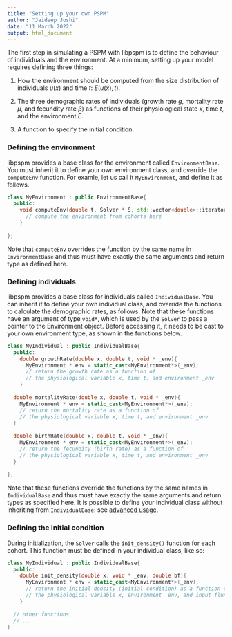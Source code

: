 ---
title: "Setting up your own PSPM"
author: "Jaideep Joshi"
date: "11 March 2022"
output: html_document
---


The first step in simulating a PSPM with libpspm is to define the behaviour of individuals and the environment. At a minimum, setting up your model requires defining three things:
  
1. How the environment should be computed from the size distribution of individuals $u(x)$ and time $t$: $E(u(x),t)$.

2. The three demographic rates of individuals (growth rate $g$, mortality rate $\mu$, and fecundity rate $\beta$) as functions of their physiological state $x$, time $t$, and the environment $E$. 

3. A function to specify the initial condition.

### Defining the environment

libpspm provides a base class for the environment called `EnvironmentBase`. You must inherit it to define your own environment class, and override the `computeEnv` function. For examle, let us call it `MyEnvironment`, and define it as follows. 

```c++
class MyEnvironment : public EnvironmentBase{
  public:
    void computeEnv(double t, Solver * S, std::vector<double>::iterator s, std::vector<double>::iterator dsdt){
      // compute the environment from cohorts here
    }
    
};

```
Note that `computeEnv` overrides the function by the same name in  `EnvironmentBase` and thus must have exactly the same arguments and return type as defined here. 


### Defining individuals

libpspm provides a base class for individuals called `IndividualBase`. You can inherit it to define your own individual class, and override the functions to calculate the demographic rates, as follows. Note that these functions have an argument of type `void*`, which is used by the `Solver` to pass a pointer to the Environment object. Before accessing it, it needs to be cast to your own environment type, as shown in the functions below.

```c++
class MyIndividual : public IndividualBase{
  public:
    double growthRate(double x, double t, void * _env){
      MyEnvironment * env = static_cast<MyEnvironment*>(_env);
      // return the growth rate as a function of 
      // the physiological variable x, time t, and environment _env
    }
  
  double mortalityRate(double x, double t, void * _env){
    MyEnvironment * env = static_cast<MyEnvironment*>(_env);
    // return the mortality rate as a function of 
    // the physiological variable x, time t, and environment _env
  }
  
  double birthRate(double x, double t, void * _env){
    MyEnvironment * env = static_cast<MyEnvironment*>(_env);
    // return the fecundity (birth rate) as a function of 
    // the physiological variable x, time t, and environment _env
  }
  
};
```

Note that these functions override the functions by the same names in  `IndividualBase` and thus must have exactly the same arguments and return types as specified here. It is possible to define your Individual class without inheriting from `IndividualBase`: see [advanced usage](defining_model_advanced.html).


### Defining the initial condition

During initialization, the `Solver` calls the `init_density()` function for each cohort. This function must be defined in your individual class, like so: 
  
```c++
class MyIndividual : public IndividualBase{
  public:
    double init_density(double x, void * _env, double bf){
      MyEnvironment * env = static_cast<MyEnvironment*>(_env);
      // return the initial density (initial condition) as a function of 
      // the physiological variable x, environment _env, and input flux of newborns bf
    }
  
  // other functions
  // ...
}
```
